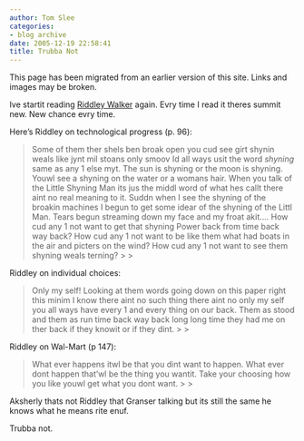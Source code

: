```yaml
---
author: Tom Slee
categories:
- blog archive
date: 2005-12-19 22:58:41
title: Trubba Not
---
```


::: {.callout-note}

This page has been migrated from an earlier version of this site. 
Links and images may be broken.

:::



				

Ive startit reading [Riddley Walker](http://www.ocelotfactory.com/hoban/riddley.html) again. Evry time I read it theres summit new. New chance evry time.




Here's Riddley on technological progress (p. 96):

<blockquote>Some of them ther shels ben broak open you cud see girt shynin weals like jynt mil stoans only smoov Id all ways usit the word _shyning_ same as any 1 else myt. The sun is shyning or the moon is shyning. Youwl see a shyning on the water or a womans hair. When you talk of the Little Shyning Man its jus the middl word of what hes callt there aint no real meaning to it. Suddn when I see the shyning of the broakin machines I begun to get some idear of the shyning of the Littl Man. Tears begun streaming down my face and my froat akit.... How cud any 1 not want to get that shyning Power back from time back way back? How cud any 1 not want to be like them what had boats in the air and picters on the wind? How cud any 1 not want to see them shyning weals terning?
> 
> </blockquote>

Riddley on individual choices:

<blockquote>Only my self! Looking at them words going down on this paper right this minim I know there aint no such thing there aint no only my self you all ways have every 1 and every thing on our back. Them as stood and them as run time back way back long long time they had me on ther back if they knowit or if they dint.
> 
> </blockquote>

Riddley on Wal-Mart (p 147):

<blockquote>What ever happens itwl be that you dint want to happen. What ever dont happen that'wl be the thing you wantit. Take your choosing how you like youwl get what you dont want.
> 
> </blockquote>

Aksherly thats not Riddley that Granser talking but its still the same he knows what he means rite enuf. 




Trubba not.


		
